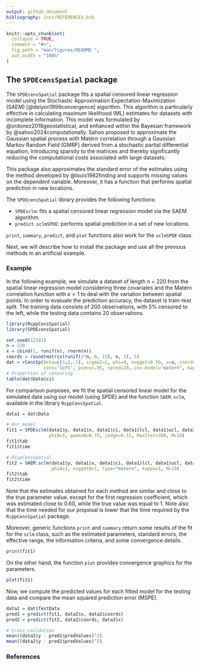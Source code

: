 ---
output: github_document
bibliography: inst/REFERENCES.bib
---

<!-- README.md is generated from README.Rmd. Please edit that file -->

```{r, include = FALSE}
knitr::opts_chunk$set(
  collapse = TRUE,
  comment = "#>",
  fig.path = "man/figures/README-",
  out.width = "100%"
)
```

## The `SPDEcensSpatial` package

<!-- badges: start -->
<!-- badges: end -->

The `SPDEcensSpatial` package fits a spatial censored linear regression model using the Stochastic Approximation Expectation-Maximization (SAEM) [@delyon1999convergence] algorithm. This algorithm is particularly effective in calculating maximum likelihood (ML) estimates for datasets with incomplete information. This model was formulated by @ordonez2018geostatistical, and enhanced within the Bayesian framework by @sahoo2024computationally. Sahoo proposed to approximate the Gaussian spatial process with Matérn correlation through a Gaussian Markov Random Field (GMRF) derived from a stochastic partial differential equation, introducing sparsity to the matrices and thereby significantly reducing the computational costs associated with large datasets.

This package also approximates the standard error of the estimates using the method developed by @louis1982finding and supports missing values on the dependent variable. Moreover, it has a function that performs spatial prediction in new locations.

The `SPDEcensSpatial` library provides the following functions:

* `SPDEsclm`: fits a spatial censored linear regression model via the SAEM algorithm.
* `predict.sclmSPDE`: performs spatial prediction in a set of new locations.

`print`, `summary`, `predict`, and `plot` functions also work for the `sclmSPDE` class.

Next, we will describe how to install the package and use all the previous methods in an artificial example.

### Example
In the following example, we simulate a dataset of length n = 220 from the spatial linear regression model considering three covariates and the Matérn correlation function with $\kappa=1$ to deal with the variation between spatial points. In order to evaluate the prediction accuracy, the dataset is train-test split. The training data consists of 200 observations, with 5% censored to the left, while the testing data contains 20 observations.

```{r example1}
library(RcppCensSpatial)
library(SPDEcensSpatial)

set.seed(12341)
n = 220
x = cbind(1, runif(n), rnorm(n))
coords = round(matrix(runif(2*n, 0, 15), n, 2), 5)
dat = rCensSp(beta=c(1,2,-1), sigma2=1, phi=4, nugget=0.50, x=x, coords=coords,
              cens='left', pcens=.05, npred=20, cov.model="matern", kappa=1)
# Proportion of censoring
table(dat$Data$ci)
```

For comparison purposes, we fit the spatial censored linear model for the simulated data using our model (using SPDE) and the function `SAEM.sclm`, available in the library `RcppCensSpatial`.

```{r example2}
data1 = dat$Data

# Our model
fit1 = SPDEsclm(data1$y, data1$x, data1$ci, data1$lcl, data1$ucl, data1$coords,
                phi0=3, gamma0=0.75, iedge=0.15, MaxIter=300, M=10)
fit1$tab
fit1$time

# RcppCensSpatial
fit2 = SAEM.sclm(data1$y, data1$x, data1$ci, data1$lcl, data1$ucl, data1$coords,
                 phi0=3, nugget0=1, type="matern", kappa=1, M=10)
fit2$tab
fit2$time
```

Note that the estimates obtained for each method are similar and close to the true parameter value, except for the first regression coefficient, which was estimated close to 0.60, while the true value was equal to 1. Note also that the time needed for our proposal is lower that the time required by the `RcppCensSpatial` package.

Moreover, generic functions `print` and `summary` return some results of the fit for the `sclm` class, such as the estimated parameters, standard errors, the effective range, the information criteria, and some convergence details.

```{r example3}
print(fit1)
```
On the other hand, the function `plot` provides convergence graphics for the parameters.

```{r example4}
plot(fit1)
```

Now, we compute the predicted values for each fitted model for the testing data and compare the mean squared prediction error (MSPE).

```{r example5}
data2 = dat$TestData
pred1 = predict(fit1, data2$x, data2$coords)
pred2 = predict(fit2, data2$coords, data2$x)

# Cross-validation
mean((data2$y - pred1$predValues)^2)
mean((data2$y - pred2$predValues)^2)
```

### References
